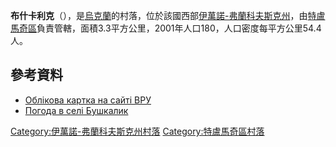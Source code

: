 {{coord|48|55|55|N|25|4|42|E|scale:30000|display=title}}

'''布什卡利克'''（{{lang-uk|Бушкалик}}），是[[烏克蘭|烏克蘭]]的村落，位於該國西部[[伊萬諾-弗蘭科夫斯克州|伊萬諾-弗蘭科夫斯克州]]，由[[特盧馬奇區|特盧馬奇區]]負責管轄，面積3.3平方公里，2001年人口180，人口密度每平方公里54.4人。

==參考資料==
* [http://w1.c1.rada.gov.ua/pls/z7503/A005?rdat1=16.05.2015&rf7571=14391 Облікова картка на сайті ВРУ]
* [http://weather.in.ua/ua/ivano-frankovskaja/2428 Погода в селі Бушкалик] {{Wayback|url=http://weather.in.ua/ua/ivano-frankovskaja/2428 |date=20111221055756 }}

{{DEFAULTSORT:Бушкалик}}
[[Category:伊萬諾-弗蘭科夫斯克州村落|Category:伊萬諾-弗蘭科夫斯克州村落]]
[[Category:特盧馬奇區村落|Category:特盧馬奇區村落]]


{{IvanoFrankivsk-geo-stub}}